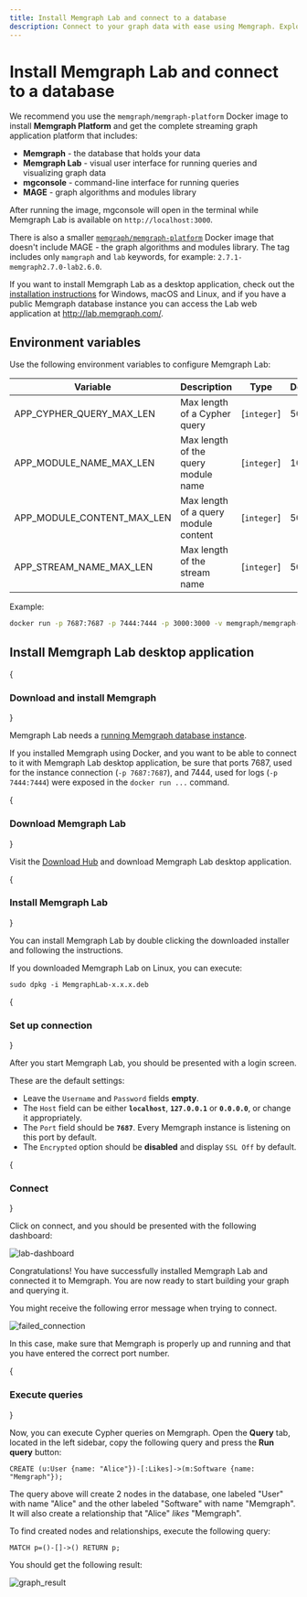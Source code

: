 ```yaml
---
title: Install Memgraph Lab and connect to a database
description: Connect to your graph data with ease using Memgraph. Explore our documentation page for detailed installation instructions and learn how to establish a seamless connection, enabling powerful graph computing and analysis.
---
```



# Install Memgraph Lab and connect to a database

We recommend you use the `memgraph/memgraph-platform` Docker image to install
**Memgraph Platform** and get the complete streaming graph application platform
that includes:

- **Memgraph** - the database that holds your data
- **Memgraph Lab** - visual user interface for running queries and visualizing
  graph data
- **mgconsole** - command-line interface for running queries
- **MAGE** - graph algorithms and modules library

After running the image, mgconsole will open in the terminal while Memgraph Lab
is available on `http://localhost:3000`. 

There is also a smaller
[`memgraph/memgraph-platform`](https://hub.docker.com/r/memgraph/memgraph-platform/tags?page=1)
Docker image that doesn't include MAGE - the graph algorithms and modules
library. The tag includes only `mamgraph` and `lab` keywords, for example:
`2.7.1-memgraph2.7.0-lab2.6.0`.

If you want to install Memgraph Lab as a desktop application, check out the
[installation instructions](#install-memgraph-lab-desktop-application) for
Windows, macOS and Linux, and if you have a public Memgraph database instance
you can access the Lab web application at http://lab.memgraph.com/.

## Environment variables

Use the following environment variables to configure Memgraph Lab:

| Variable        | Description    | Type           | Default |
| -------------- | -------------- | -------------- | -------- |
| APP_CYPHER_QUERY_MAX_LEN        | Max length of a Cypher query     | [`integer`]     | 5000 |
| APP_MODULE_NAME_MAX_LEN    | Max length of the query module name       | [`integer`]     | 1000 |
| APP_MODULE_CONTENT_MAX_LEN    | Max length of a query module content | [`integer`]     | 50000 |
| APP_STREAM_NAME_MAX_LEN | Max length of the stream name | [`integer`] | 500 |

Example: 

```bash
docker run -p 7687:7687 -p 7444:7444 -p 3000:3000 -v memgraph/memgraph-platform -e APP_CYPHER_QUERY_MAX_LEN=10000 memgraph/memgraph-platform
```

## Install Memgraph Lab desktop application

<Steps>

{<h3>Download and install Memgraph</h3>} 

Memgraph Lab needs a [running Memgraph database instance](/getting-started).

If you installed Memgraph using Docker, and you want to be able to connect to
it with Memgraph Lab desktop application, be sure that ports 7687, used for
the instance connection (`-p 7687:7687`), and 7444, used for logs (`-p
7444:7444`) were exposed in the `docker run ...` command.

{<h3>Download Memgraph Lab</h3>}

Visit the [Download Hub](https://memgraph.com/download/#memgraph-lab) and
download Memgraph Lab desktop application.

{<h3>Install Memgraph Lab</h3>}

You can install Memgraph Lab by double clicking the downloaded installer and
following the instructions.

If you downloaded Memgraph Lab on Linux, you can execute:

```console
sudo dpkg -i MemgraphLab-x.x.x.deb
```

{<h3>Set up connection</h3>}

After you start Memgraph Lab, you should be presented with a login
screen. 

These are the default settings:

- Leave the `Username` and `Password` fields **empty**.
- The `Host` field can be either **`localhost`**, **`127.0.0.1`** or
   **`0.0.0.0`**, or change it appropriately. 
- The `Port` field should be **`7687`**. Every Memgraph instance is listening
   on this port by default.
- The `Encrypted` option should be **disabled** and display `SSL Off` by
   default.

{<h3>Connect</h3>}

Click on connect, and you should be presented with the following dashboard:

![lab-dashboard](/pages/data-visualization/install-and-connect/lab-dashboard.png)

Congratulations! You have successfully installed Memgraph Lab and connected it
to Memgraph. You are now ready to start building your graph and querying it.

<Callout type="warning">

You might receive the following error message when trying to connect.

![failed_connection](/pages/data-visualization/install-and-connect/failed_connection.png)

In this case, make sure that Memgraph is properly up and running and that you
have entered the correct port number.

</Callout>

{<h3>Execute queries</h3>}

Now, you can execute Cypher queries on Memgraph. Open the **Query** tab, located
in the left sidebar, copy the following query and press the **Run query**
button:

```cypher
CREATE (u:User {name: "Alice"})-[:Likes]->(m:Software {name: "Memgraph"});
```

The query above will create 2 nodes in the database, one labeled "User" with
name "Alice" and the other labeled "Software" with name "Memgraph". It will also
create a relationship that "Alice" _likes_ "Memgraph".

To find created nodes and relationships, execute the following query:

```cypher
MATCH p=()-[]->() RETURN p;
```

You should get the following result:

![graph_result](/pages/data-visualization/install-and-connect/lab-graph.png)

</Steps>